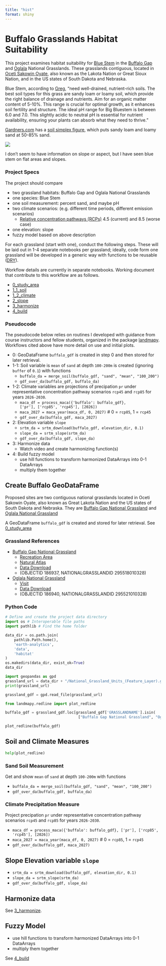 ```yaml
---
title: "hist"
format: shiny
---
```


# Buffalo Grasslands Habitat Suitability

This project examines habitat suitability for [Blue Stem](https://greg.app/big-bluestem-soil/) in the [Buffalo Gap](https://www.fs.usda.gov/recarea/nebraska/recarea/?recid=30329) and [Oglala](https://www.fs.usda.gov/recarea/nebraska/recarea/?recid=30328) National Grasslands.
These grasslands contiguous, located in
[Oceti Sakowin Oyate](https://americanindian.si.edu/nk360/plains-belonging-nation/oceti-sakowin),
also known as the Lakota Nation or
Great Sioux Nation,
and in the US states of South Dakota and Nebraska.

Blue Stem, according to [Greg](https://greg.app/), "need well-drained, nutrient-rich soils. The best soil types for this grass are sandy loam or loamy soil, which provide the right balance of drainage and nutrients. Aim for an organic matter content of 5-10%. This range is crucial for optimal growth, as it enhances soil fertility and structure. The ideal pH range for Big Bluestem is between 6.0 and 7.0. This slightly acidic to neutral pH is essential for nutrient availability, ensuring your plants can absorb what they need to thrive."

[Gardners.com](https://www.gardeners.com/how-to/what-type-of-soil-do-you-have/9120.html#:~:text=Most%20common%20garden%20plants%20prefer,well%2Dadapted%20to%20clay%20soils.) has a [soil simplex figure](https://www.gardeners.com/globalassets/articles/gardening/2014content/9120-soil-texture-triangle-sample.png?$staticlink$), which puts sandy loam and loamy sand at 50-85% sand.

![](https://www.gardeners.com/globalassets/articles/gardening/2014content/9120-soil-texture-triangle-sample.png?$staticlink$){fig-align="center"}

I don't seem to have information on slope or aspect, but I have seen blue stem on flat areas and slopes.

### Project Specs

The project should compare

-   two grassland habitats: Buffalo Gap and Oglala National Grasslands
-   one species: Blue Stem
-   one soil measurement: percent sand, and maybe pH
-   two climate scenarios: (e.g. different time periods, different emission scenarios)
    -   [Relative concentration pathways (RCPs)](https://coastadapt.com.au/infographics/what-are-rcps) 4.5 (current) and 8.5 (worse case)
-   one elevation: slope
-   fuzzy model based on above description

For each grassland (start with one), conduct the following steps. These will be laid out in 1-4 separate notebooks per grassland; ideally, code form one grassland will be developed in a generic way with functions to be reusable ([DRY](https://www.getdbt.com/blog/guide-to-dry)).

Workflow details are currently in separate notebooks. Working document that contribute to this workflow are as follows.

-   [0_study_area](https://github.com/byandell-envsys/habitatSuitability/blob/main/0_study_area.ipynb)
-   [1_1_soil](https://github.com/byandell-envsys/habitatSuitability/blob/main/1_1_soil.ipynb)
-   [1_2_climate](https://github.com/byandell-envsys/habitatSuitability/blob/main/1_2_climate.ipynb)
-   [2_slope](https://github.com/byandell-envsys/habitatSuitability/blob/main/2_slope.ipynb)
-   [3_harmonize](https://github.com/byandell-envsys/habitatSuitability/blob/main/3_harmonize.ipynb)
-   [4_build](https://github.com/byandell-envsys/habitatSuitability/blob/main/4_build.ipynb)

### Pseudocode

The pseudocode below relies on routines I developed with guidance from course instructors and fellow students, organized in the package [landmapy](https://github.com/byandell-envsys/landmapy). Workflows cited above have more detail on use and initial plots.

-   0: GeoDataFrame `buffalo_gdf` is created in step 0 and then stored for later retrieval.
-   1-1: Soil variable is `mean` of `sand` at depth `100-200m` is created (ignoring `buffer` of `0.1`) with functions
    -   `buffalo_da = merge_soil(buffalo_gdf, "sand", "mean", "100_200")`
    -   `gdf_over_da(buffalo_gdf, buffalo_da)`
-   1-2: Climate variables are projections of precipation `pr` under representative concentration pathway scenarios `rcp45` and `rcp85` for years `2026-2030`.
    -   `maca_df = process_maca({'buffalo': buffalo_gdf},                             ['pr'], ['rcp85', 'rcp45'], [2026])`
    -   `maca_2027 = maca_year(maca_df, 0, 2027)` \# 0 = `rcp85`, 1 = `rcp45`
    -   `gdf_over_da(buffalo_gdf, maca_2027)`
-   2: Elevation variable `slope`
    -   `srtm_da = srtm_download(buffalo_gdf, elevation_dir, 0.1)`
    -   `slope_da = srtm_slope(srtm_da)`
    -   `gdf_over_da(buffalo_gdf, slope_da)`
-   3: Harmonize data
    -   Watch video and create harmonizing function(s)
-   4: Build fuzzy model
    -   use hill functions to transform harmonized DataArrays into 0-1 DataArrays
    -   multiply them together

## Create Buffalo GeoDataFrame

Proposed sites are two contiguous national grasslands located in Oceti Sakowin Oyate, also known as Great Lakota Nation and the US states of South Dakota and Nebraska. They are [Buffalo Gap National Grassland](https://www.fs.usda.gov/recarea/nebraska/recarea/?recid=30329) and [Oglala National Grassland](https://www.fs.usda.gov/recarea/nebraska/recarea/?recid=30328)

A GeoDataFrame `buffalo_gdf` is created and stored for later retrieval. See [0_study_area](https://github.com/byandell-envsys/habitatSuitability/blob/main/0_study_area.ipynb)

### Grassland References

-   [Buffalo Gap National Grassland](https://www.fs.usda.gov/recarea/nebraska/recarea/?recid=30329)
    -   [Recreation Area](https://www.fs.usda.gov/detail/r2/recreation?cid=stelprdb5389082)
    -   [Natural Atlas](https://naturalatlas.com/national-grasslands/buffalo-gap-2096999)
    -   [Data Download](https://data-usfs.hub.arcgis.com/datasets/usfs::national-grassland-units-feature-layer/explore?location=43.534637%2C-102.565490%2C8.34)
    -   (OBJECTID 186937, NATIONALGRASSLANDID 295518010328)\
-   [Oglala National Grassland](https://www.fs.usda.gov/recarea/nebraska/recarea/?recid=30328)
    -   [Visit](https://visitnebraska.com/harrison/oglala-national-grassland)
    -   [Data Download](https://data-usfs.hub.arcgis.com/datasets/usfs::national-grassland-units-feature-layer/explore?location=43.509639%2C-102.570535%2C8.36)
    -   (OBJECTID 186940, NATIONALGRASSLANDID 295521010328)

### Python Code

```python
# Define and create the project data directory
import os # Interoperable file paths
import pathlib # Find the home folder

data_dir = os.path.join(
    pathlib.Path.home(),
    'earth-analytics',
    'data',
    'habitat'
)
os.makedirs(data_dir, exist_ok=True)
data_dir
```

```python
import geopandas as gpd
grassland_url = data_dir + "/National_Grassland_Units_(Feature_Layer).geojson"
print(grassland_url)

grassland_gdf = gpd.read_file(grassland_url)
```

```python
from landmapy.redline import plot_redline

buffalo_gdf = grassland_gdf.loc[grassland_gdf['GRASSLANDNAME'].isin(
                                 ["Buffalo Gap National Grassland", "Oglala National Grassland"])]

plot_redline(buffalo_gdf)
```

## Soil and Climate Measures

```python
help(plot_redline)
```

### Sand Soil Measurement

Get and show `mean` of `sand` at depth `100-200m` with functions

-   `buffalo_da = merge_soil(buffalo_gdf, "sand", "mean", "100_200")`
-   `gdf_over_da(buffalo_gdf, buffalo_da)`

### Climate Precipitation Measure

Project precipation `pr` under representative concentration pathway scenarios `rcp45` and `rcp85` for years `2026-2030`.

-   `maca_df = process_maca({'buffalo': buffalo_gdf}, ['pr'], ['rcp85', 'rcp45'], [2026])`
-   `maca_2027 = maca_year(maca_df, 0, 2027)` \# 0 = `rcp85`, 1 = `rcp45`
-   `gdf_over_da(buffalo_gdf, maca_2027)`

## Slope Elevation variable `slope`

-   `srtm_da = srtm_download(buffalo_gdf, elevation_dir, 0.1)`
-   `slope_da = srtm_slope(srtm_da)`
-   `gdf_over_da(buffalo_gdf, slope_da)`

## Harmonize data

See [3_harmonize](https://github.com/byandell-envsys/habitatSuitability/blob/main/3_harmonize.ipynb).

## Fuzzy Model

-   use hill functions to transform harmonized DataArrays into 0-1 DataArrays
-   multiply them together

See [4_build](https://github.com/byandell-envsys/habitatSuitability/blob/main/4_build.ipynb)